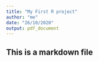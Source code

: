 ```yaml
---
title: "My First R project"
author: "me"
date: "26/10/2020"
output: pdf_document
---
```


## This is a markdown file

